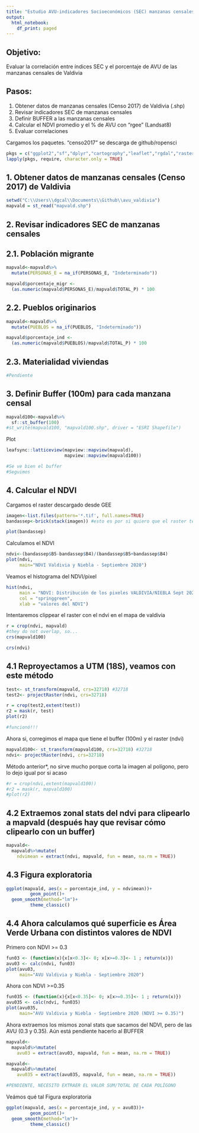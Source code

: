 ```yaml
---
title: "Estudio AVU-indicadores Socioeconómicos (SEC) manzanas censales Valdivia"
output: 
  html_notebook:
    df_print: paged
---
```


## Objetivo: 
Evaluar la correlación entre índices SEC y el porcentaje de AVU de las manzanas censales de Valdivia

## Pasos:
1) Obtener datos de manzanas censales (Censo 2017) de Valdivia (.shp)
2) Revisar indicadores SEC de manzanas censales
3) Definir BUFFER a las manzanas censales
4) Calcular el NDVI promedio y el % de AVU con "rgee" (Landsat8)
5) Evaluar correlaciones


Cargamos los paquetes. "censo2017" se descarga de github/ropensci
```r
pkgs = c("ggplot2","sf","dplyr","cartography","leaflet","rgdal","raster","tmap", "tibble", "terra")
lapply(pkgs, require, character.only = TRUE)
```

## 1. Obtener datos de manzanas censales (Censo 2017) de Valdivia
```r
setwd("C:\\Users\\dgcal\\Documents\\Github\\avu_valdivia")
mapvald = st_read("mapvald.shp")
```


## 2. Revisar indicadores SEC de manzanas censales

## 2.1. Población migrante
```r
mapvald<-mapvald%>%
  mutate(PERSONAS_E = na_if(PERSONAS_E, "Indeterminado"))

mapvald$porcentaje_migr <-
  (as.numeric(mapvald$PERSONAS_E)/mapvald$TOTAL_P) * 100
```

## 2.2. Pueblos originarios
```r
mapvald<-mapvald%>%
  mutate(PUEBLOS = na_if(PUEBLOS, "Indeterminado"))

mapvald$porcentaje_ind <-
  (as.numeric(mapvald$PUEBLOS)/mapvald$TOTAL_P) * 100
```

## 2.3. Materialidad viviendas
```r
#Pendiente
```


## 3. Definir Buffer (100m) para cada manzana censal
```r
mapvald100<-mapvald%>%
  sf::st_buffer(100)
#st_write(mapvald100, "mapvald100.shp", driver = "ESRI Shapefile")
```


Plot
```r
leafsync::latticeview(mapview::mapview(mapvald),
                      mapview::mapview(mapvald100))

#Se ve bien el buffer
#Seguimos
```

## 4. Calcular el NDVI
Cargamos el raster descargado desde GEE
```r
imagen<-list.files(pattern='*.tif', full.names=TRUE)
bandassep<-brick(stack(imagen)) #esto es por si quiero que el raster tenga hartas capas, por ejemplo, por fecha

plot(bandassep)
```

Calculamos el NDVI
```r
ndvi<-(bandassep$B5-bandassep$B4)/(bandassep$B5+bandassep$B4)
plot(ndvi,
     main="NDVI Valdivia y Niebla - Septiembre 2020")
```


Veamos el histograma del NDVI/pixel
```r
hist(ndvi,
     main = "NDVI: Distribución de los pixeles VALDIVIA/NIEBLA Sept 2020",
     col = "springgreen",
     xlab = "valores del NDVI")
```


Intentaremos clippear el raster con el ndvi en el mapa de valdivia
```r
r = crop(ndvi, mapvald)
#they do not overlap, so...
crs(mapvald100)

```

```r
crs(ndvi)
```

## 4.1 Reproyectamos a UTM (18S), veamos con este método
```r
test<- st_transform(mapvald, crs=32718) #32718
test2<- projectRaster(ndvi, crs=32718)

r = crop(test2,extent(test))
r2 = mask(r, test)
plot(r2)

#funcionó!!!
```


Ahora si, corregimos el mapa que tiene el buffer (100m) y el raster (ndvi)
```r
mapvald100<- st_transform(mapvald100, crs=32718) #32718
ndvi<- projectRaster(ndvi, crs=32718)

```



Método anterior*, no sirve mucho porque corta la imagen al polígono, pero lo dejo igual por si acaso
```r
#r = crop(ndvi,extent(mapvald100))
#r2 = mask(r, mapvald100)
#plot(r2)
```


## 4.2 Extraemos zonal stats del ndvi para clipearlo a mapvald (después hay que revisar cómo clipearlo con un buffer)
```r
mapvald<-
  mapvald%>%mutate(
    ndvimean = extract(ndvi, mapvald, fun = mean, na.rm = TRUE))
```

## 4.3 Figura exploratoria
```r
ggplot(mapvald, aes(x = porcentaje_ind, y = ndvimean))+
         geom_point()+
  geom_smooth(method="lm")+
         theme_classic()
```


## 4.4 Ahora calculamos qué superficie es Área Verde Urbana con distintos valores de NDVI

Primero con NDVI >= 0.3
```r
fun03 <- (function(x){x[x<0.3]<- 0; x[x>=0.3]<- 1 ; return(x)})
avu03 <- calc(ndvi, fun03)
plot(avu03,
     main="AVU Valdivia y Niebla - Septiembre 2020")
```

Ahora con NDVI >=0.35
```r
fun035 <- (function(x){x[x<0.35]<- 0; x[x>=0.35]<- 1 ; return(x)})
avu035 <- calc(ndvi, fun035)
plot(avu035,
     main="AVU Valdivia y Niebla - Septiembre 2020 (NDVI >= 0.35)")
```

Ahora extraemos los mismos zonal stats que sacamos del NDVI, pero de las AVU (0.3 y 0.35). Aún está pendiente hacerlo al BUFFER
```r
mapvald<-
  mapvald%>%mutate(
    avu03 = extract(avu03, mapvald, fun = mean, na.rm = TRUE))

mapvald<-
  mapvald%>%mutate(
    avu035 = extract(avu035, mapvald, fun = mean, na.rm = TRUE))

#PENDIENTE, NECESITO EXTRAER EL VALOR SUM/TOTAL DE CADA POLÍGONO
```

Veámos qué tal
Figura exploratoria
```r
ggplot(mapvald, aes(x = porcentaje_ind, y = avu03))+
         geom_point()+
  geom_smooth(method="lm")+
         theme_classic()
```

